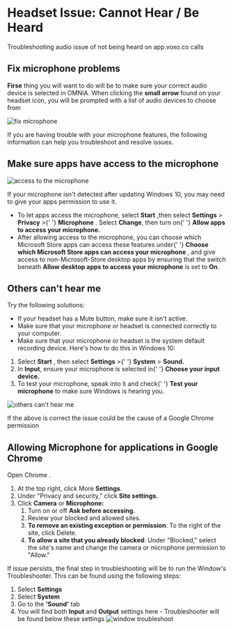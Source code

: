 # Headset Issue: Cannot Hear / Be Heard

Troubleshooting audio issue of not being heard on app.voxo.co calls

## Fix microphone problems

<strong>Firse</strong> thing you will want to do will be to make sure your correct
audio device is selected in OMNIA. When clicking the <strong>
  small arrow
</strong> found on your headset icon, you will be prompted with a list of audio devices
to choose from

<img src="/images/general/headset-issue/image 1.png" alt="fix microphone" />

If you are having trouble with your microphone features, the following information can help you troubleshoot and resolve issues.

## Make sure apps have access to the microphone

<img
  src="/images/general/headset-issue/image 2.png"
  alt="access to the microphone"
/>

If your microphone isn't detected after updating Windows 10, you may need to give your apps permission to use it.

<ul>
  <li>
    To let apps access the microphone, select <strong>Start</strong> ,then
    select <strong>Settings</strong> > <strong>Privacy</strong> >{' '}
    <strong>Microphone</strong> . Select <strong>Change</strong>, then turn on{' '}
    <strong>Allow apps to access your microphone.</strong>
  </li>
  <li>
    After allowing access to the microphone, you can choose which Microsoft
    Store apps can access these features under{' '}
    <strong>
      Choose which Microsoft Store apps can access your microphone
    </strong>
    , and give access to non-Microsoft-Store desktop apps by ensuring that the switch
    beneath <strong>Allow desktop apps to access your microphone</strong> is set
    to <strong>On</strong>.
  </li>
</ul>

## Others can't hear me

Try the following solutions:

<ul>
  <li>If your headset has a Mute button, make sure it isn't active.</li>
  <li>
    Make sure that your microphone or headset is connected correctly to your
    computer.
  </li>
  <li>
    Make sure that your microphone or headset is the system default recording
    device. Here's how to do this in Windows 10:
  </li>
</ul>

<ol>
  <li>
    Select <strong>Start</strong> , then select <strong>Settings</strong> >{' '}
    <strong>System</strong> > <strong>Sound.</strong>
  </li>
  <li>
    In <strong>Input</strong>, ensure your microphone is selected in{' '}
    <strong>Choose your input device.</strong>
  </li>
  <li>
    To test your microphone, speak into it and check{' '}
    <strong>Test your microphone</strong> to make sure Windows is hearing you.
  </li>
</ol>

<img
  src="/images/general/headset-issue/image 3.png"
  alt="others can't hear me"
/>

If the above is correct the issue could be the cause of a Google Chrome permission

## Allowing Microphone for applications in Google Chrome

Open Chrome .

<ol>
  <li>
    At the top right, click More <strong>Settings</strong>.
  </li>
  <li>
    Under "Privacy and security," click <strong>Site settings.</strong>
  </li>
  <li>
    Click <strong>Camera</strong> or <strong>Microphone:</strong>
    <ol>
      <li>
        Turn on or off <strong>Ask before accessing.</strong>
      </li>
      <li>Review your blocked and allowed sites.</li>
      <li>
        <strong>To remove an existing exception or permission</strong>: To the
        right of the site, click Delete.
      </li>
      <li>
        <strong>To allow a site that you already blocked</strong>: Under
        "Blocked," select the site's name and change the camera or microphone
        permission to "Allow."
      </li>
    </ol>
  </li>
</ol>

If issue persists, the final step in troubleshooting will be to run the Window's Troubleshooter. This can be found using the following steps:

<ol>
  <li>Select <strong>Settings</strong></li>
  <li>Select <strong>System</strong></li>
  <li>Go to the <strong>'Sound'</strong> tab</li>
  <li>
    You will find both <strong>Input</strong> and <strong>Output</strong> settings here - Troubleshooter will be
    found below these settings
    <img
      src="/images/general/headset-issue/image 4.png"
      alt="window troubleshoot"
    />
  </li>
</ol>
​
